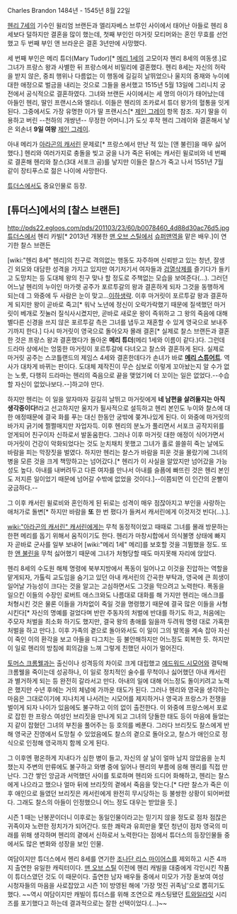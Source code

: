 Charles Brandon 
1484년 - 1545년 8월 22일

[[헨리 7세]]의 기수인 윌리엄 브랜든과 엘리자베스 브루인 사이에서 태어난 아들로 헨리 8세보다 덜하지만 결혼을 많이 했는데, 첫째 부인인 마거릿 모티머와는 혼인 무효를 선언했고 두 번째 부인 앤 브라운은 결혼 3년만에 사망했다. 

세 번째 부인은 메리 튜더(Mary Tudor)[* [[메리 1세]]의 고모이자 헨리 8세의 여동생.]로 그녀가 프랑스 왕과 사별한 뒤 프랑스에서 비밀리에 결혼했다. 헨리 8세는 자신의 허락을 받지 않은, 중죄 행위나 다름없는 이 행동에 길길히 날뛰었으나 울지의 중재와 누이에 대한 애정으로 벌금을 내리는 것으로 그들을 용서했고 1515년 5월 13일에 그리니치 궁전에서 공식적으로 결혼하였다. 그녀와 브랜든 사이에서는 세 명의 아이가 태어났는데 아들인 헨리, 딸인 프랜시스와 엘리너. 이들은 헨리의 조카로서 튜더 왕가의 혈통을 잇게 된다. 그중에서도 가장 유명한 이가 딸 프랜시스[* [[제인 그레이]] 항목 참조. 자기 딸을 이용하고 버린 --천하의 개쌍년-- 무정한 어머니.]가 도싯 후작 헨리 그레이와 결혼해서 낳은 외손녀 '''9일 여왕''' [[제인 그레이]].

아내 메리가 [[아라곤의 캐서린]] 문제로[* 프랑스에서 만난 적 있는 [앤 불린]을 매우 싫어했다.] 헨리와 여러가지로 충돌을 빚고 궁을 나가 죽은 뒤에는 캐서린 윌로비와 네 번째로 결혼해 헨리와 찰스(3대 서포크 공)를 낳지만 이들은 찰스가 죽고 나서 1551년 7월 같이 장티푸스로 젊은 나이에 사망한다.
 
[[튜더스]]에서도 중요인물로 등장.

== [튜더스]에서의 [찰스 브랜든] ==
http://pds22.egloos.com/pds/201103/23/60/b0078460_4d88d30ac76d5.jpg
[[튜더스]]에서 헨리 카빌[* 2013년 개봉한 [[맨 오브 스틸]]에서 [[슈퍼맨]]역을 맡은 배우.]이 연기한 찰스 브랜든

[wiki:"헨리 8세" 헨리]의 친구로 격의없는 행동도 자주하며 신뢰받고 있는 청년, 잘생긴 외모와 대담한 성격을 가지고 있지만 여기저기서 여자들과 [[검열삭제]]를 즐기다가 들키고 도망치는 등 도대체 왕의 친구 맞나 할 정도로 주책없는 모습을 보여준다(...).
그러던 어느날 헨리의 누이인 마가렛 공주가 포르투갈의 왕과 결혼하게 되자 그것을 동행하게 되는데 그 와중에 두 사람은 눈이 맞고...[[이하생략]]. 이후 마거릿이 포르투갈 왕과 결혼하게 되지만 왕이 곧바로 죽고[* 워낙 노년에 정신이 오락가락했기 때문에 질색했던 마거릿이 베개로 짓눌러 질식사시켰지만, 곧바로 새로운 왕이 즉위하고 그 왕의 죽음에 대해 별다른 신경을 쓰지 않은 포르투갈 측은 그녀를 냅두고 재혼할 수 있게 영국으로 보내주기까지 한다.] 다시 마거릿이 영국으로 돌아오자 몰래 결혼[* 실제로 찰스 브랜든과 결혼한 것은 프랑스 왕과 결혼했다가 돌아온 '''메리 튜더'''(메리 1세와 이름이 같다.)다. 그런데 드라마 상에서는 엉뚱한 마거릿이 포르투갈에 다녀오고 찰스와 결혼하게 된다. 실제로 마거릿 공주는 스코틀랜드의 제임스 4세와 결혼한데다가 손녀가 바로 '''[[메리 스튜어트]]'''. 역사가 대차게 바뀌는 판이다. 도대체 제작진이 무슨 심보로 이렇게 꼬아놨는지 알 수가 없는 노릇, 다행히 드라마는 헨리의 죽음으로 끝을 맺었기에 더 꼬이는 일은 없었다.--수습할 자신이 없었나보다.--]하고야 만다. 

하지만 헨리는 이 일을 알자마자 길길히 날뛰고 마거릿에게 '''네 남편을 살려둘지는 아직 생각중이다!'''라고 선고하지만 울지가 필사적으로 설득하고 헨리 본인도 누이와 찰스에 대한 애정때문에 결국 화를 푸는 대신 한동안 궁밖에 쫒겨나있게 된다. 이 와중에 마거릿의 바가지 긁기에 쩔쩔매지만 자업자득. 이후 헨리의 분노가 풀리면서 서포크 공작지위를 얻게되어 친구이자 신하로서 발돋움한다. 그러나 이후 마거릿 대한 애정이 식어가면서 마거릿이 건강이 악화되었다는 것도 눈치채치 못했고 그녀가 홀로 쓸쓸히 죽는 날에도 바람을 피는 막장짓을 벌였다. 하지만 헨리는 찰스가 바람을 피운 것을 몰랐기에 그녀의 병을 모른 것을 크게 책망하고는 넘어갔다.[* 헨리가 이 사실을 알았지만 넘어갔을 가능성도 높다. 아내를 내버려두고 다른 여자를 만나서 아내를 슬픔에 빠뜨린 것은 헨리 본인도 저지른 일이었기 때문에 넘어갈 수밖에 없었을 것이다.]--이쯤되면 이 인간의 운빨이 궁금하다.--

그 이후 캐서린 윌로비와 혼인하게 된 뒤로는 성격이 매우 점잖아지고 부인을 사랑하는 애처가로 돌변[* 하지만 바람을 '''또''' 한 번 폈다가 들켜서 캐서린에게 이것저것 빈다(...).].

[[wiki:"아라곤의 캐서린" 캐서린]]에게는 무척 동정적이었고 때때로 그녀를 몰래 방문하는 한편 메리를 돕기 위해서 움직이기도 한다. 헨리가 마창시합에서 의식불명 상태에 빠지자 곧바로 군사를 일부 보내어 [wiki:"메리 1세" 메리]를 보호할 것을 긔뜀했을 정도. 또한 [[앤 불린]]을 무척 싫어했기 때문에 그녀가 처형당할 때도 마지못해 자리에 앉았다.

헨리 8세의 수도원 해체 명령에 북부지방에서 폭동이 일어나고 이것을 진압하는 역할을 맡게되자, 가톨릭 교도임을 숨기고 있던 아내 캐서린의 간곡한 부탁과, 영국에 큰 희생이 일어날 가능성이 크다는 것을 알고는 고심하면서도 그것을 막으려고 노력한다. 폭동을 일으킨 이들의 수장인 로버트 애스크와도 나름대로 대화를 해 가지만 헨리는 애스크를 처형시킨 것은 물론 이들을 가차없이 죽일 것을 명령했기 때문에 결국 많은 이들을 사형시킨다[* 자신의 명예를 걸었다며 반란 주동자의 처벌에 반대를 하기도 하고, 처음에는 주모자 처벌을 최소화 하기도 했지만, 결국 왕의 총애를 잃을까 두려워 명령 대로 가혹한 처벌을 하고 만다.]. 이후 가족의 곁으로 돌아와서도 이 일이 그의 발목을 계속 잡아 자신이 죽인 이의 환각을 보고 아들을 다그치는 등 불안해하지만 어느정도 회복한 듯. 하지만 이 일로 헨리의 방침에 회의감을 느껴 그렇게 친했던 사이가 멀어진다.

[[토머스 크롬웰]]과는 출신이나 성격등의 차이로 크게 대립했고 [[에드워드 시모어]]와 결탁해 크롬웰을 죽이는데 성공하나, 이 일로 정치적인 술수를 무척이나 싫어했던 아내 캐서린과 별거하게 되는 등 완전히 갈라서고 만다. 아내의 일에 대해 어느정도 돌이키려고 노력은 했지만 수년 후에는 거의 체념에 가까운 태도가 된다. 그러나 헨리와 영국을 생각하는 마음은 그대로이기에 지나치게 나서려는 시모어를 제지하거나 영국과 프랑스가 전쟁을 벌이게 되자 나이가 있음에도 불구하고 이의 없이 출전한다. 이 와중에 프랑스에서 포로로 잡힌 한 프랑스 여성인 브리짓을 만나게 되고 그녀의 당돌한 태도 등이 마음에 들었는지 같이 잡혔던 그녀의 부친을 풀어주는 등 호의를 베푼다. 그러다 브리짓도 찰스에게 반해 영국군 진영에서 도망칠 수 있었음에도 찰스의 곁으로 돌아오고, 찰스가 애인으로 정식으로 인정해 영국까지 함께 오게 된다.

그 이후엔 평온하게 지내다가 심한 병이 들고, 자신의 살 날이 얼마 남지 않았음을 눈치챘는지 주변의 만류에도 불구하고 와병 중에 일어나 헨리의 부름에 응해 헨리를 직접 만난다. 그간 쌓인 앙금과 서먹했던 사이를 토로하며 헨리와 드디어 화해하고, 헨리는 찰스에게 나으라고 했으나 얼마 뒤에 브리짓의 곁에서 죽음을 맞는다.[* 다만 찰스가 죽은 이후 애인으로 들였던 브리짓은 캐서린에게 완전히 무시당하는 등 불쌍한 상황이 되어버렸다. 그래도 찰스의 아들이 인정했으니 어느 정도 대우는 받았을 듯.]

시즌 1 때는 난봉꾼이더니 이후로는 동일인물이라고는 믿기지 않을 정도로 점차 점잖은 귀족이자 노련한 정치가가 되어간다. 또한 쾌락과 유희만을 쫓던 청년이 점차 영국의 미래를 위해 생각하며 헨리의 곁에서 신하로서 노력한다는 점에서 튜더스의 등장인물들 중에서도 많은 변화와 성장을 보인 인물. 

여담이지만 튜더스에서 헨리 8세를 연기한 [[조나단 리스 마이어스]]를 제외하고 시즌 4까지 출연한 유일한 캐릭터이다. [[맨 오브 스틸]] 이전에 헨리 캐빌을 대중에게 각인시킨 작품이 튜더스였던 것도 이 때문이다. 출연한 남자 배우들 중에서 미모가 가장 돋보여 여성 시청자들의 마음을 사로잡았고 시즌 1이 방영된 해에 '가장 멋진 귀족남'으로 뽑히기도 했다. ~~역시 여담이지만 캐빌이 튜더스를 위해 조연으로 캐스팅됐던 [[트와일라잇]] 시리즈를 포기했다고 하는데 결과적으로는 잘한 선택이었다.(...)~~
